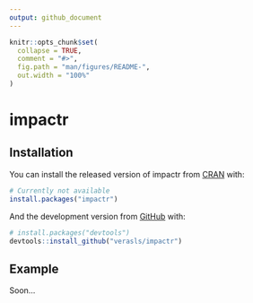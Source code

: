 ```yaml
---
output: github_document
---
```


<!-- README.md is generated from README.Rmd. Please edit that file -->

```r
knitr::opts_chunk$set(
  collapse = TRUE,
  comment = "#>",
  fig.path = "man/figures/README-",
  out.width = "100%"
)
```

# impactr

<!-- badges: start -->
<!-- badges: end -->

## Installation

You can install the released version of impactr from [CRAN](https://CRAN.R-project.org) with:

``` r
# Currently not available
install.packages("impactr")
```
And the development version from [GitHub](https://github.com/) with:

``` r
# install.packages("devtools")
devtools::install_github("verasls/impactr")
```

## Example

Soon...
